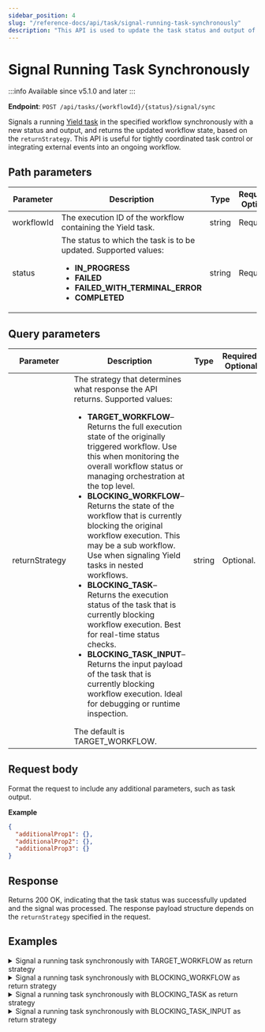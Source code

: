 ```yaml
---
sidebar_position: 4
slug: "/reference-docs/api/task/signal-running-task-synchronously"
description: "This API is used to update the task status and output of a Yield task synchronously."
---
```


# Signal Running Task Synchronously

:::info Available since
v5.1.0 and later
:::


**Endpoint**: `POST /api/tasks/{workflowId}/{status}/signal/sync`

Signals a running [Yield task](/content/reference-docs/operators/yield) in the specified workflow synchronously with a new status and output, and returns the updated workflow state, based on the `returnStrategy`. This API is useful for tightly coordinated task control or integrating external events into an ongoing workflow. 

## Path parameters

| Parameter | Description                                 | Type   | Required/ Optional |
| --------- | ------------------------------------------- | ------ | ------------------ |
| workflowId | The execution ID of the workflow containing the Yield task. | string | Required. | 
| status | The status to which the task is to be updated. Supported values:<ul><li>**IN_PROGRESS**</li><li>**FAILED**</li><li>**FAILED_WITH_TERMINAL_ERROR**</li><li>**COMPLETED**</li></ul> | string | Required. | 

## Query parameters

| Parameter | Description                                 | Type   | Required/ Optional |
| --------- | ------------------------------------------- | ------ | ------------------ |
| returnStrategy | The strategy that determines what response the API returns. Supported values:<ul><li>**TARGET_WORKFLOW**–Returns the full execution state of the originally triggered workflow. Use this when monitoring the overall workflow status or managing orchestration at the top level.</li><li>**BLOCKING_WORKFLOW**–Returns the state of the workflow that is currently blocking the original workflow execution. This may be a sub workflow. Use when signaling Yield tasks in nested workflows.</li><li>**BLOCKING_TASK**–Returns the execution status of the task that is currently blocking workflow execution. Best for real-time status checks.</li><li>**BLOCKING_TASK_INPUT**–Returns the input payload of the task that is currently blocking workflow execution. Ideal for debugging or runtime inspection.</li></ul> The default is TARGET_WORKFLOW. | string | Optional. |

## Request body

Format the request to include any additional parameters, such as task output.

**Example**

```json
{
  "additionalProp1": {},
  "additionalProp2": {},
  "additionalProp3": {}
}
```

## Response

Returns 200 OK, indicating that the task status was successfully updated and the signal was processed. The response payload structure depends on the `returnStrategy` specified in the request.

## Examples

<details>
<summary>Signal a running task synchronously with TARGET_WORKFLOW as return strategy</summary>

**Request**

```json
curl -X 'POST' \
  'https://<YOUR-CLUSTER>/api/tasks/ea866cbb-29ab-11f0-8259-1a170f75b9fc/FAILED_WITH_TERMINAL_ERROR/signal/sync?returnStrategy=TARGET_WORKFLOW' \
  -H 'accept: application/json' \
  -H 'X-Authorization: <TOKEN>' \
  -d '{
  "additionalProp1": {}
}'
```

**Response**

Returns a 200 OK response indicating that the task status was updated successfully and the signal was processed. The response includes the current state of the workflow, as specified by the `returnStrategy`.

```json
//truncated response
{
  "responseType": "TARGET_WORKFLOW",
  "targetWorkflowId": "fd7s71db5e9c-4a9e-11f0-8f25-26000e13d725",
  "targetWorkflowStatus": "RUNNING",
  "workflowId": "fd7s71db5e9c-4a9e-11f0-8f25-26000e13d725",
  "tasks": [
    {
      "taskType": "YIELD",
      "status": "COMPLETED",
      "inputData": {
        "_createdBy": "john.doe@acme.com"
      },
      "referenceTaskName": "yield_ref",
      "retryCount": 0,
      "seq": 1,
      "pollCount": 0,
      "taskDefName": "yield",
      "scheduledTime": 1750070520205,
      "startTime": 0,
      "endTime": 1750070632655,
      "updateTime": 1750070632656,
      "startDelayInSeconds": 0,
      "retried": false,
      "executed": true,
      "callbackFromWorker": true,
      "responseTimeoutSeconds": 0,
      "workflowInstanceId": "fd7s71db5e9c-4a9e-11f0-8f25-26000e13d725",
      "workflowType": "sample-yield-task",
      "taskId": "fd7s88646e5a-4a9e-11f0-a337-9e736287a215",
      "callbackAfterSeconds": 0,
      "workerId": "10.0.8.137",
      "outputData": {
        "additionalProp1": {}
      },
```
</details>

<details>
<summary>Signal a running task synchronously with BLOCKING_WORKFLOW as return strategy</summary>

**Request**

```json
curl -X 'POST' \
  'https://<YOUR-CLUSTER>/api/tasks/fd7s71db5e9c-4a9e-11f0-8f25-26000e13d725/COMPLETED/signal/sync?returnStrategy=BLOCKING_WORKFLOW' \
  -H 'accept: application/json' \
  -H 'X-Authorization: <TOKEN>' \
  -H 'Content-Type: application/json' \
  -d '{
  "additionalProp1": {}
}'
```

**Response**

Returns a 200 OK response indicating that the task status was updated successfully and the signal was processed.  The response includes the current state of the blocking workflow, which is a sub workflow.

```json
// truncated response
{
  "responseType": "BLOCKING_WORKFLOW",
  "targetWorkflowId": "fd7s71db5e9c-4a9e-11f0-8f25-26000e13d725",
  "targetWorkflowStatus": "RUNNING",
  "workflowId": "fd7s71db5e9c-4a9e-11f0-8f25-26000e13d725",
  "input": {},
  "output": {},
  "priority": 0,
  "variables": {},
  "tasks": [
    {
      "taskType": "YIELD",
      "status": "COMPLETED",
      "inputData": {
        "_createdBy": "john.doe@acme.com"
      },
.
.
.
    {
      "taskType": "SUB_WORKFLOW",
      "status": "IN_PROGRESS",
      "inputData": {
        "subWorkflowDefinition": null,
        "workflowInput": {},
        "subWorkflowTaskToDomain": null,
        "subWorkflowName": "demo-feb",
        "subWorkflowPriority": null,
        "_createdBy": "john.doe@acme.com",
        "subWorkflowVersion": 1
      },
      "referenceTaskName": "sub_workflow_ref",
  "createTime": 1750070482397,
  "status": "RUNNING",
  "updateTime": 1750070926333
}
```
</details>

<details>
<summary>Signal a running task synchronously with BLOCKING_TASK as return strategy</summary>

**Request**

```json
curl -X 'POST' \
  'https:<YOUR-CLUSTER>/api/tasks/fd7s71db5e9c-4a9e-11f0-8f25-26000e13d725/COMPLETED/signal/sync?returnStrategy=BLOCKING_TASK' \
  -H 'accept: application/json' \
  -H 'X-Authorization: <TOKEN>' \
  -H 'Content-Type: application/json' \
  -d '{
  "additionalProp1": {}
}'
```

**Response**

Returns a 200 OK response indicating that the task status was updated successfully and the signal was processed. The response includes the execution state of the task that is currently blocking progress.

```json
// truncated response
{
  "responseType": "BLOCKING_TASK",
  "targetWorkflowId": "fd7s71db5e9c-4a9e-11f0-8f25-26000e13d725",
  "targetWorkflowStatus": "RUNNING",
  "workflowId": "fd7s71db5e9c-4a9e-11f0-8f25-26000e13d725",
  "input": {
    "subWorkflowDefinition": null,
    "workflowInput": {},
    "subWorkflowTaskToDomain": null,
    "subWorkflowName": "demo-feb",
    "subWorkflowPriority": null,
    "_createdBy": "john.doe@acme.com",
    "subWorkflowVersion": 1
  },
  "output": {
    "subWorkflowId": "fd7sea8f8c0f-4a9f-11f0-a337-9e736287a215"
  },
  "taskType": "SUB_WORKFLOW",
  "taskId": "fd7sea8e538e-4a9f-11f0-a337-9e736287a215",
  "referenceTaskName": "sub_workflow_ref",
  "retryCount": 0,
  "taskDefName": "sub_workflow",
  "workflowType": "sample-yield-task",
  "priority": 0,
  "createTime": 1750071114395,
  "updateTime": 1750071114408,
  "status": "IN_PROGRESS"
}
```
</details>

<details>
<summary>Signal a running task synchronously with BLOCKING_TASK_INPUT as return strategy</summary>

**Request**

```json
curl -X 'POST' \
  'https://<YOUR-CLUSTER>/api/tasks/fd7s71db5e9c-4a9e-11f0-8f25-26000e13d725/COMPLETED/signal/sync?returnStrategy=BLOCKING_TASK_INPUT' \
  -H 'accept: application/json' \
  -H 'X-Authorization: <YOUR-TOKEN>' \
  -H 'Content-Type: application/json' \
  -d '{
  "additionalProp1": {}
}'
```

**Response**

Returns a 200 OK response indicating that the task status was updated successfully and the signal was processed. The response includes the input payload of the task that is currently blocking workflow progress.

```json
//truncated response
{
  "responseType": "BLOCKING_TASK_INPUT",
  "targetWorkflowId": "fd7s71db5e9c-4a9e-11f0-8f25-26000e13d725",
  "targetWorkflowStatus": "RUNNING",
  "workflowId": "fd7s71db5e9c-4a9e-11f0-8f25-26000e13d725",
  "input": {
    "subWorkflowDefinition": null,
    "workflowInput": {},
    "subWorkflowTaskToDomain": null,
    "subWorkflowName": "demo-feb",
    "subWorkflowPriority": null,
    "_createdBy": "john.doe@acme.com",
    "subWorkflowVersion": 1
  },
  "output": {
    "subWorkflowId": "fd7s86925c46-4aa0-11f0-a337-9e736287a215"
  },
  "taskType": "SUB_WORKFLOW",
  "taskId": "fd7s869123c5-4aa0-11f0-a337-9e736287a215",
  "referenceTaskName": "sub_workflow_ref",
  "retryCount": 0,
  "taskDefName": "sub_workflow",
  "workflowType": "sample-yield-task",
  "priority": 0,
  "createTime": 1750071376139,
  "updateTime": 1750071376151,
  "status": "IN_PROGRESS"
}
```
</details>